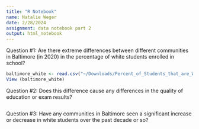 ```yaml
---
title: "R Notebook"
name: Natalie Weger 
date: 2/28/2024
assignment: data notebook part 2 
output: html_notebook
---
```


Question #1: Are there extreme differences between different communities in Baltimore (in 2020) in the percentage of white students enrolled in school?

```r

baltimore_white <- read.csv("~/Downloads/Percent_of_Students_that_are_White_(non-Hispanic).csv")
View (baltimore_white)

```

Question #2: Does this difference cause any differences in the quality of education or exam results? 

```r

```

Question #3: Have any communities in Baltimore seen a significant increase or decrease in white students over the past decade or so?

```r

```
